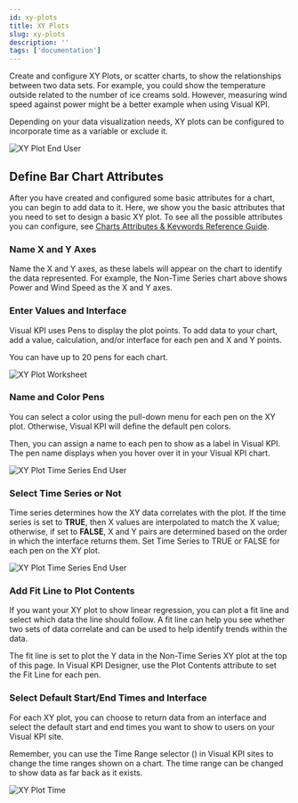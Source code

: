 ```yaml
---
id: xy-plots
title: XY Plots
slug: xy-plots
description: ''
tags: ['documentation']
---
```



Create and configure XY Plots, or scatter charts, to show the relationships between two data sets. For example, you could show the temperature outside related to the number of ice creams sold. However, measuring wind speed against power might be a better example when using Visual KPI.

<Callout type="note" title="Configuring Time in XY Plots">
Depending on your data visualization needs, XY plots can be configured to incorporate time as a variable or exclude it.
</Callout>

<Image
  src="media/designer/authoring/charts/charts-xyplot-enduser.png"
  alt="XY Plot End User"
/>

## Define Bar Chart Attributes

After you have created and configured some basic attributes for a chart, you can begin to add data to it. Here, we show you the basic attributes that you need to set to design a basic XY plot. To see all the possible attributes you can configure, see [Charts Attributes & Keywords Reference Guide](/reference/visual-kpi-designer/attributes-and-keywords/xy-plots).

### Name X and Y Axes

Name the X and Y axes, as these labels will appear on the chart to identify the data represented. For example, the Non-Time Series chart above shows Power and Wind Speed as the X and Y axes.

### Enter Values and Interface

Visual KPI uses Pens to display the plot points. To add data to your chart, add a value, calculation, and/or interface for each pen and X and Y points.

You can have up to 20 pens for each chart.

<Image
  src="media/designer/authoring/charts/charts-xyplot-worksheet.png"
  alt="XY Plot Worksheet"
/>

### Name and Color Pens

You can select a color using the pull-down menu for each pen on the XY plot. Otherwise, Visual KPI will define the default pen colors.

Then, you can assign a name to each pen to show as a label in Visual KPI. The pen name displays when you hover over it in your Visual KPI chart.

<Image
  src="media/designer/authoring/charts/charts-xyplot-series-color.png"
  alt="XY Plot Time Series End User"
  size="50%"
/>

### Select Time Series or Not

Time series determines how the XY data correlates with the plot. If the time series is set to **TRUE**, then X values are interpolated to match the X value; otherwise, if set to **FALSE**, X and Y pairs are determined based on the order in which the interface returns them. Set Time Series to TRUE or FALSE for each pen on the XY plot.

<Image
  src="media/designer/authoring/charts/charts-xyplot-series-time-series.png"
  alt="XY Plot Time Series End User"
  size="50%"
/>

### Add Fit Line to Plot Contents

If you want your XY plot to show linear regression, you can plot a fit line and select which data the line should follow. A fit line can help you see whether two sets of data correlate and can be used to help identify trends within the data.

The fit line is set to plot the Y data in the Non-Time Series XY plot at the top of this page. In Visual KPI Designer, use the Plot Contents attribute to set the Fit Line for each pen.

### Select Default Start/End Times and Interface

For each XY plot, you can choose to return data from an interface and select the default start and end times you want to show to users on your Visual KPI site.

Remember, you can use the Time Range selector (<SvgFont icon="244"/>) in Visual KPI sites to change the time ranges shown on a chart. The time range can be changed to show data as far back as it exists.

<Image
  src="media/designer/authoring/charts/charts-xyplot-time.png"
  alt="XY Plot Time"
/>
